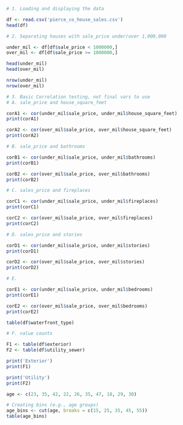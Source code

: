
```R
# 1. Loading and displaying the data

df <- read.csv('pierce_co_house_sales.csv')
head(df)


```
```R
# 2. Separating houses with sale_price under/over 1,000,000

under_mil <- df[df$sale_price < 1000000,]
over_mil <- df[df$sale_price >= 1000000,]

head(under_mil)
head(over_mil)


```

```R

nrow(under_mil)
nrow(over_mil)

```

```R
# 3. Basic Correlation testing, not final vars to use
# A. sale_price and house_square_feet

corA1 <- cor(under_mil$sale_price, under_mil$house_square_feet)
print(corA1)

corA2 <- cor(over_mil$sale_price, over_mil$house_square_feet)
print(corA2)

```

```R
# B. sale_price and bathrooms

corB1 <- cor(under_mil$sale_price, under_mil$bathrooms)
print(corB1)

corB2 <- cor(over_mil$sale_price, over_mil$bathrooms)
print(corB2)

```

```R
# C. sales_price and fireplaces

corC1 <- cor(under_mil$sale_price, under_mil$fireplaces)
print(corC1)

corC2 <- cor(over_mil$sale_price, over_mil$fireplaces)
print(corC2)

```

```R
# D. sales_price and stories

corD1 <- cor(under_mil$sale_price, under_mil$stories)
print(corD1)

corD2 <- cor(over_mil$sale_price, over_mil$stories)
print(corD2)

```

```R
# E. 

corE1 <- cor(under_mil$sale_price, under_mil$bedrooms)
print(corE1)

corE2 <- cor(over_mil$sale_price, over_mil$bedrooms)
print(corE2)

table(df$waterfront_type)

```

```R
# F. value counts 

F1 <- table(df$exterior)
F2 <- table(df$utility_sewer)

print('Exterior')
print(F1)

print('Utility')
print(F2)

```


```R

age <- c(23, 35, 42, 22, 26, 35, 47, 18, 29, 30)

# Creating bins (e.g., age groups)
age_bins <- cut(age, breaks = c(15, 25, 35, 45, 55))
table(age_bins)

```
